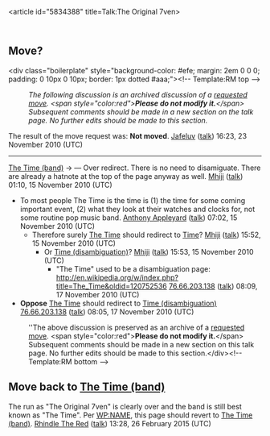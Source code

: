 <article id="5834388" title=Talk:The Original 7ven>
	<talkpage id="5834388" title="Talk:The Original 7ven">
{{WikiProject Biography|living=yes
|class=start
|musician-priority=Low
|musician-work-group=yes
|listas=Time, The
}}
{{WikiProject Pop music}}

== Move? ==
&lt;div class=&quot;boilerplate&quot; style=&quot;background-color: #efe; margin: 2em 0 0 0; padding: 0 10px 0 10px; border: 1px dotted #aaa;&quot;&gt;&lt;!-- Template:RM top --&gt;
:''The following discussion is an archived discussion of a [[WP:RM|requested move]]. &lt;span style=&quot;color:red&quot;&gt;'''Please do not modify it.'''&lt;/span&gt; Subsequent comments should be made in a new section on the talk page. No further edits should be made to this section. ''

The result of the move request was: '''Not moved'''. [[User:Jafeluv|Jafeluv]] ([[User talk:Jafeluv|talk]]) 16:23, 23 November 2010 (UTC)

----
[[The Time (band)]] → {{no redirect|1=The Time}} — Over redirect. There is no need to disamiguate. There are already a hatnote at the top of the page anyway as well. [[User:Mhiji|Mhiji]] ([[User talk:Mhiji|talk]]) 01:10, 15 November 2010 (UTC)

* To most people The Time is the time is (1) the time for some coming important event, (2) what they look at their watches and clocks for, not some routine pop music band. [[User:Anthony Appleyard|Anthony Appleyard]] ([[User talk:Anthony Appleyard|talk]]) 07:02, 15 November 2010 (UTC)
**Therefore surely [[The Time]] should redirect to [[Time]]? [[User:Mhiji|Mhiji]] ([[User talk:Mhiji|talk]]) 15:52, 15 November 2010 (UTC)
***Or [[Time (disambiguation)]]? [[User:Mhiji|Mhiji]] ([[User talk:Mhiji|talk]]) 15:53, 15 November 2010 (UTC)
**** &quot;The Time&quot; used to be a disambiguation page: http://en.wikipedia.org/w/index.php?title=The_Time&amp;oldid=120752536 [[Special:Contributions/76.66.203.138|76.66.203.138]] ([[User talk:76.66.203.138|talk]]) 08:09, 17 November 2010 (UTC)
*'''Oppose''' [[The Time]] should redirect to [[Time (disambiguation)]] [[Special:Contributions/76.66.203.138|76.66.203.138]] ([[User talk:76.66.203.138|talk]]) 08:05, 17 November 2010 (UTC)
:''The above discussion is preserved as an archive of a [[WP:RM|requested move]].  &lt;span style=&quot;color:red&quot;&gt;'''Please do not modify it.'''&lt;/span&gt; Subsequent comments should be made in a new section on this talk page. No further edits should be made to this section.&lt;/div&gt;&lt;!-- Template:RM bottom --&gt;

==Move back to [[The Time (band)]]==
The run as &quot;The Original 7ven&quot; is clearly over and the band is still best known as &quot;The Time&quot;.  Per [[WP:NAME]], this page should revert to [[The Time (band)]]. [[User:Rhindle The Red|Rhindle The Red]] ([[User talk:Rhindle The Red|talk]]) 13:28, 26 February 2015 (UTC)
	</talkpage>
</article>